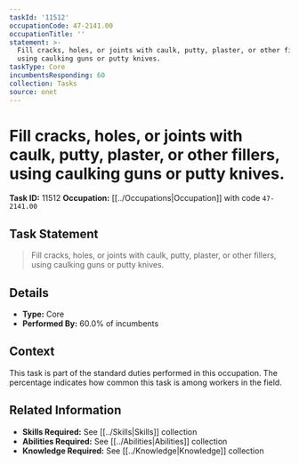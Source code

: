 ```yaml
---
taskId: '11512'
occupationCode: 47-2141.00
occupationTitle: ''
statement: >-
  Fill cracks, holes, or joints with caulk, putty, plaster, or other fillers,
  using caulking guns or putty knives.
taskType: Core
incumbentsResponding: 60
collection: Tasks
source: onet
---
```

# Fill cracks, holes, or joints with caulk, putty, plaster, or other fillers, using caulking guns or putty knives.

**Task ID:** 11512
**Occupation:** [[../Occupations|Occupation]] with code `47-2141.00`

## Task Statement

> Fill cracks, holes, or joints with caulk, putty, plaster, or other fillers, using caulking guns or putty knives.

## Details

- **Type:** Core
- **Performed By:** 60.0% of incumbents

## Context

This task is part of the standard duties performed in this occupation. The percentage indicates how common this task is among workers in the field.

## Related Information

- **Skills Required:** See [[../Skills|Skills]] collection
- **Abilities Required:** See [[../Abilities|Abilities]] collection
- **Knowledge Required:** See [[../Knowledge|Knowledge]] collection
